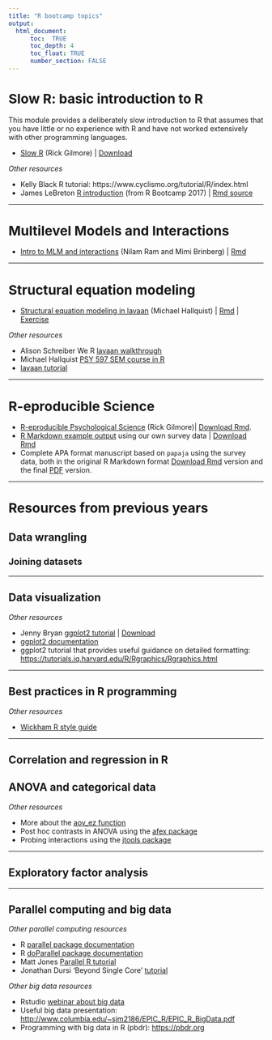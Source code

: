 ```yaml
---
title: "R bootcamp topics"
output:
  html_document:
      toc:  TRUE
      toc_depth: 4
      toc_float: TRUE
      number_section: FALSE
---
```

<style type="text/css">
h1 { font-size: 26px; }
h2 { font-size: 21px; }
h3 { font-size: 18px; }
</style>

# Slow R: basic introduction to R

This module provides a deliberately slow introduction to R that assumes that you have little or no experience with R and have not worked extensively with other programming languages.

- [Slow R](talks/slow-r.html) (Rick Gilmore) | [Download](talks/slow-r.Rmd)

*Other resources*

- Kelly Black R tutorial: https://www.cyclismo.org/tutorial/R/index.html
- James LeBreton [R introduction](https://psu-psychology.github.io/r-bootcamp/talks/R-Workshop-James.nb.html) (from R Bootcamp 2017) | [Rmd source](https://github.com/psu-psychology/r-bootcamp/blob/master/docs/talks/R-Workshop-James.Rmd)

***

# Multilevel Models and Interactions

- [Intro to MLM and interactions](talks/RBootcamp_MLMInteractions_2019_0820_Final2.html) (Nilam Ram and Mimi Brinberg) | [Rmd](talks/RBootcamp_MLMInteractions_2019_0820_Final2.Rmd)

***
 
# Structural equation modeling

- [Structural equation modeling in lavaan](talks/lavaan_tutorial.html) (Michael Hallquist) | [Rmd](talks/lavaan_tutorial.Rmd) | [Exercise](talks/lavaan_exercise.Rmd)

*Other resources*

- Alison Schreiber We R [lavaan walkthrough](https://quantdev.ssri.psu.edu/tutorials/structural-equation-modeling-r-using-lavaan)
- Michael Hallquist [PSY 597 SEM course in R](https://psu-psychology.github.io/psy-597-sem-sp2019/)
- [lavaan tutorial](http://lavaan.ugent.be/tutorial/index.html)

***

# R-eproducible Science

- [R-eproducible Psychological Science](talks/r-eproducible-science.html) (Rick Gilmore)| [Download Rmd](talks/r-eproducible-science.Rmd).
- [R Markdown example output](talks/bootcamp-survey.html) using our own survey data | [Download Rmd](talks/bootcamp-survey.Rmd)
- Complete APA format manuscript based on `papaja` using the survey data, both in the original R Markdown format [Download Rmd](https://psu-psychology.github.io/r-bootcamp-2018/talks/gilmore-hallquist-bootcamp-2018-papaja.Rmd) version and the final [PDF](https://psu-psychology.github.io/r-bootcamp-2018/talks/gilmore-hallquist-bootcamp-2018-papaja.Rmd) version.

***

# Resources from previous years

## Data wrangling

<!-- - [tidyr and dplyr walkthrough](talks/dplyr_walkthrough_2018.html) (Michael Hallquist) | [Rmd](talks/dplyr_walkthrough_2018.Rmd) -->

### Joining datasets

<!-- - dplyr [joins tutorial](talks/joins_tutorial_bnj.html) (Ben Johnson) | [zip](zips/johnson_joins.zip) | [Rmd](talks/joins_tutorial_bnj.Rmd) -->

***

## Data visualization

<!-- - Conceptual overview of [ggplot2 and graphics output](talks/Hallquist_ggplot2_overview.pptx) -->
<!-- - Alicia Vallorani [ggplot2 walkthrough](talks/ggplot2_tutorial_vallorani.html) -->

*Other resources*

- Jenny Bryan [ggplot2 tutorial](https://github.com/jennybc/ggplot2-tutorial) | [Download](https://github.com/jennybc/ggplot2-tutorial/archive/master.zip)
- [ggplot2 documentation](http://ggplot2.tidyverse.org/reference/)
- ggplot2 tutorial that provides useful guidance on detailed formatting: <https://tutorials.iq.harvard.edu/R/Rgraphics/Rgraphics.html>

***

## Best practices in R programming

<!-- - Setting up a Github repo as an R project | [Video](mov/rstudio-project-on-github.mp4) -->
<!-- - Using Github within RStudio | [Video](mov/edit-save-commit-push.mp4) -->

*Other resources*

- [Wickham R style guide](http://adv-r.had.co.nz/Style.html)

***

## Correlation and regression in R

<!-- - Basic [correlation and regression walkthrough](talks/correlation_regression.html) (Michael Hallquist) | [Rmd](talks/correlation_regression.Rmd) -->

## ANOVA and categorical data

<!-- - Basic [ANOVA and categorical data walkthrough](talks/anova_categorical.html) (Michael Hallquist) | [Rmd](talks/anova_categorical.Rmd) -->

*Other resources*

- More about the [aov_ez function](http://singmann.org/anova-in-r-afex-may-be-the-solution-you-are-looking-for/)
- Post hoc contrasts in ANOVA using the [afex package](https://cran.r-project.org/web/packages/afex/vignettes/afex_anova_example.html)
- Probing interactions using the [jtools package](https://cran.r-project.org/web/packages/jtools/vignettes/interactions.html)

***

## Exploratory factor analysis

<!-- - [Exploratory factor analysis tutorial](talks/IntroBasicEFA_2018_0815.html) (Nilam Ram) | [zip](zips/ram_efa.zip) | [Slides](talks/RBootcamp_IntroFactorAnalysis_2018_0816.pdf) | [Rmd](talks/IntroBasicEFA_2018_0815.Rmd) | [QuantDev link](https://quantdev.ssri.psu.edu/tutorials/intro-basic-exploratory-factor-analysis) -->

***

## Parallel computing and big data

<!-- - Michael Hallquist [introduction to parallel R](talks/parallel_r.html) | [zip](zips/hallquist_parallel.zip) | [Rmd](talks/parallel_r.Rmd) -->
<!-- - [Example of parallel computation](R/clock_MEG_lmer.R.txt) on large neuroimaging dataset using foreach package | [Download](R/clock_MEG_lmer.R) -->
<!-- - Example of [setting a progress bar in a parallel foreach loop](https://gist.github.com/michaelhallquist/530035827ba46d16900b9f5b0169fb45) | [Download the whole script](R/fitVoxelwiseARMA.R) (for context) -->

*Other parallel computing resources*

- R [parallel package documentation](https://stat.ethz.ch/R-manual/R-devel/library/parallel/doc/parallel.pdf)
- R [doParallel package documentation](https://cran.r-project.org/web/packages/doParallel/vignettes/gettingstartedParallel.pdf)
- Matt Jones [Parallel R tutorial](https://nceas.github.io/oss-lessons/parallel-computing-in-r/parallel-computing-in-r.html)
- Jonathan Dursi 'Beyond Single Core' [tutorial](https://ljdursi.github.io/beyond-single-core-R)

*Other big data resources*

- Rstudio [webinar about big data](https://www.rstudio.com/resources/webinars/working-with-big-data-in-r/)
- Useful big data presentation: <http://www.columbia.edu/~sjm2186/EPIC_R/EPIC_R_BigData.pdf>
- Programming with big data in R (pbdr): <https://pbdr.org>

